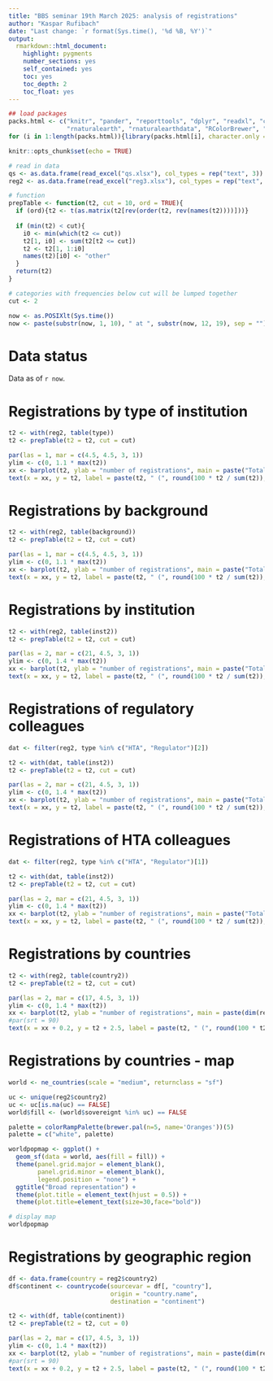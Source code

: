 ```yaml
---
title: "BBS seminar 19th March 2025: analysis of registrations"
author: "Kaspar Rufibach"
date: "Last change: `r format(Sys.time(), '%d %B, %Y')`"
output: 
  rmarkdown::html_document:
    highlight: pygments
    number_sections: yes
    self_contained: yes
    toc: yes
    toc_depth: 2
    toc_float: yes
---
```


```r
## load packages
packs.html <- c("knitr", "pander", "reporttools", "dplyr", "readxl", "countrycode", 
                "rnaturalearth", "rnaturalearthdata", "RColorBrewer", "ggplot2")
for (i in 1:length(packs.html)){library(packs.html[i], character.only = TRUE)}

knitr::opts_chunk$set(echo = TRUE)

# read in data
qs <- as.data.frame(read_excel("qs.xlsx"), col_types = rep("text", 3))
reg2 <- as.data.frame(read_excel("reg3.xlsx"), col_types = rep("text", 4))

# function
prepTable <- function(t2, cut = 10, ord = TRUE){
  if (ord){t2 <- t(as.matrix(t2[rev(order(t2, rev(names(t2))))]))}
  
  if (min(t2) < cut){
    i0 <- min(which(t2 <= cut))
    t2[1, i0] <- sum(t2[t2 <= cut])
    t2 <- t2[1, 1:i0]
    names(t2)[i0] <- "other"
  }
  return(t2)
}

# categories with frequencies below cut will be lumped together
cut <- 2

now <- as.POSIXlt(Sys.time())
now <- paste(substr(now, 1, 10), " at ", substr(now, 12, 19), sep = "")
```

# Data status

Data as of `r now`.

# Registrations by type of institution

```r
t2 <- with(reg2, table(type))
t2 <- prepTable(t2 = t2, cut = cut)

par(las = 1, mar = c(4.5, 4.5, 3, 1))
ylim <- c(0, 1.1 * max(t2))
xx <- barplot(t2, ylab = "number of registrations", main = paste("Total number of registrations: ", dim(reg2)[1], "\n type of institution", sep = ""), col = 2, ylim = ylim)
text(x = xx, y = t2, label = paste(t2, " (", round(100 * t2 / sum(t2)), "%)", sep = ""), pos = 3, cex = 0.8, col = 1)
```

# Registrations by background

```r
t2 <- with(reg2, table(background))
t2 <- prepTable(t2 = t2, cut = cut)

par(las = 1, mar = c(4.5, 4.5, 3, 1))
ylim <- c(0, 1.1 * max(t2))
xx <- barplot(t2, ylab = "number of registrations", main = paste("Total number of registrations: ", dim(reg2)[1], "\n background", sep = ""), col = 2, ylim = ylim)
text(x = xx, y = t2, label = paste(t2, " (", round(100 * t2 / sum(t2)), "%)", sep = ""), pos = 3, cex = 0.8, col = 1)
```

# Registrations by institution

```r
t2 <- with(reg2, table(inst2))
t2 <- prepTable(t2 = t2, cut = cut)

par(las = 2, mar = c(21, 4.5, 3, 1))
ylim <- c(0, 1.4 * max(t2))
xx <- barplot(t2, ylab = "number of registrations", main = paste("Total number of registrations: ", dim(reg2)[1], "\n institution", sep = ""), col = 4, ylim = ylim)
text(x = xx, y = t2, label = paste(t2, " (", round(100 * t2 / sum(t2)), "%)", sep = ""), pos = 3, offset = 2, cex = 0.8, col = 1, srt = 90)
```
 
# Registrations of regulatory colleagues

```r
dat <- filter(reg2, type %in% c("HTA", "Regulator")[2])

t2 <- with(dat, table(inst2))
t2 <- prepTable(t2 = t2, cut = cut)

par(las = 2, mar = c(21, 4.5, 3, 1))
ylim <- c(0, 1.4 * max(t2))
xx <- barplot(t2, ylab = "number of registrations", main = paste("Total number of registrations: ", dim(reg2)[1], "\n institution", sep = ""), col = 4, ylim = ylim)
text(x = xx, y = t2, label = paste(t2, " (", round(100 * t2 / sum(t2)), "%)", sep = ""), pos = 3, offset = 2, cex = 0.8, col = 1, srt = 90)
```

# Registrations of HTA colleagues

```r
dat <- filter(reg2, type %in% c("HTA", "Regulator")[1])

t2 <- with(dat, table(inst2))
t2 <- prepTable(t2 = t2, cut = cut)

par(las = 2, mar = c(21, 4.5, 3, 1))
ylim <- c(0, 1.4 * max(t2))
xx <- barplot(t2, ylab = "number of registrations", main = paste("Total number of registrations: ", dim(reg2)[1], "\n institution", sep = ""), col = 4, ylim = ylim)
text(x = xx, y = t2, label = paste(t2, " (", round(100 * t2 / sum(t2)), "%)", sep = ""), pos = 3, offset = 2, cex = 0.8, col = 1, srt = 90)
```

# Registrations by countries

```r
t2 <- with(reg2, table(country2))
t2 <- prepTable(t2 = t2, cut = cut)

par(las = 2, mar = c(17, 4.5, 3, 1))
ylim <- c(0, 1.4 * max(t2))
xx <- barplot(t2, ylab = "number of registrations", main = paste(dim(reg2)[1], " registrations from ", with(reg2, length(unique(country2))), " countries", sep = ""), col = 4, ylim = ylim)
#par(srt = 90)
text(x = xx + 0.2, y = t2 + 2.5, label = paste(t2, " (", round(100 * t2 / sum(t2)), "%)", sep = ""), pos = 3, offset = 2, cex = 0.8, col = 1, srt = 90)
```

# Registrations by countries - map

```r
world <- ne_countries(scale = "medium", returnclass = "sf")

uc <- unique(reg2$country2)
uc <- uc[is.na(uc) == FALSE]
world$fill <- (world$sovereignt %in% uc) == FALSE

palette = colorRampPalette(brewer.pal(n=5, name='Oranges'))(5)
palette = c("white", palette)

worldpopmap <- ggplot() +
  geom_sf(data = world, aes(fill = fill)) +
  theme(panel.grid.major = element_blank(), 
        panel.grid.minor = element_blank(),
        legend.position = "none") +
  ggtitle("Broad representation") + 
  theme(plot.title = element_text(hjust = 0.5)) + 
  theme(plot.title=element_text(size=30,face="bold"))

# display map
worldpopmap
```

# Registrations by geographic region

```r
df <- data.frame(country = reg2$country2)
df$continent <- countrycode(sourcevar = df[, "country"],
                            origin = "country.name",
                            destination = "continent")

t2 <- with(df, table(continent))
t2 <- prepTable(t2 = t2, cut = 0)

par(las = 2, mar = c(17, 4.5, 3, 1))
ylim <- c(0, 1.4 * max(t2))
xx <- barplot(t2, ylab = "number of registrations", main = paste(dim(reg2)[1], " registrations from ", with(df, length(unique(continent))), " regions", sep = ""), col = 4, ylim = ylim)
#par(srt = 90)
text(x = xx + 0.2, y = t2 + 2.5, label = paste(t2, " (", round(100 * t2 / sum(t2)), "%)", sep = ""), pos = 3, offset = 2, cex = 0.8, col = 1, srt = 90)
```











